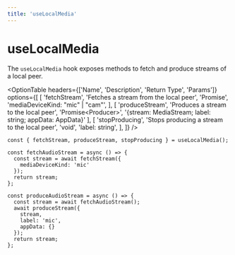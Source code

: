 ```yaml
---
title: 'useLocalMedia'
---
```



# useLocalMedia 

The `useLocalMedia` hook exposes methods to fetch and produce streams of a local peer. 

<OptionTable
  headers={['Name', 'Description', 'Return Type', 'Params']}
  options={[
    [
      'fetchStream',
      'Fetches a stream from the local peer',
      'Promise<MediaStream>',
      'mediaDeviceKind: "mic" | "cam"',
    ],
    [
      'produceStream',
      'Produces a stream to the local peer',
      'Promise<Producer<AppData>>',
      '{stream: MediaStream; label: string; appData: AppData}'
    ],
    [
      'stopProducing',
      'Stops producing a stream to the local peer',
      'void',
      'label: string',
    ],
  ]}
/>

```tsx
const { fetchStream, produceStream, stopProducing } = useLocalMedia();

const fetchAudioStream = async () => {
  const stream = await fetchStream({
    mediaDeviceKind: 'mic'
  });
  return stream;
};

const produceAudioStream = async () => {
  const stream = await fetchAudioStream();
  await produceStream({
    stream,
    label: 'mic',
    appData: {}
  });
  return stream;
};
``` 